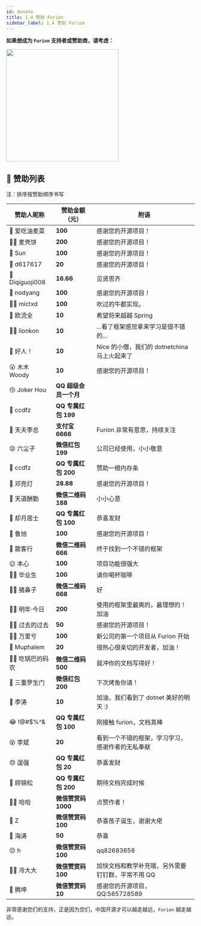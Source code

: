 ```yaml
---
id: donate
title: 1.4 赞助 Furion
sidebar_label: 1.4 赞助 Furion
---
```




<JoinGroup />

**如果想成为 `Furion` 支持者或赞助商，请考虑：**

<p>
  <img
    src="https://gitee.com/monksoul/Furion/raw/master/handbook/static/img/support.png"
    height="300"
  />
</p>

## 🍍 赞助列表

注：排序按赞助顺序书写

| 赞助人昵称      | 赞助金额（元）        | 附语                                              |
| --------------- | --------------------- | ------------------------------------------------- |
| 🤴 爱吃油麦菜   | **100**               | 感谢您的开源项目！                                |
| 👳‍♂️ 麦壳饼       | **200**               | 感谢您的开源项目！                                |
| 👨 Sun          | **100**               | 感谢您的开源项目！                                |
| 👶 d617617      | **20**                | 感谢您的开源项目！                                |
| 👦 Diqiguoji008 | **16.66**             | 见贤思齐                                          |
| 👲 nodyang      | **100**               | 感谢您的开源项目！                                |
| 👳‍♀️ mictxd       | **100**               | 吹过的牛都实现。                                  |
| 🧓 欧流全       | **10**                | 希望将来超越 Spring                               |
| 👨‍⚕️ lionkon      | **10**                | ...看了框架感觉拿来学习是很不错的...              |
| 😤 好人！       | **10**                | Nice 的小僧，我们的 dotnetchina 马上火起来了      |
| 😮 木木 Woody   | **10**                | 感谢您的开源项目！                                |
| 😚 Joker Hou    | **QQ 超级会员一个月** |                                                   |
| 🤠 ccdfz        | **QQ 专属红包 199**   |                                                   |
| 🌝 天夫李总     | **支付宝 6666**       | Furion 非常有意思，持续关注                       |
| 😝 六尘子       | **微信红包 199**      | 公司已经使用，小小敬意                            |
| 🤠 ccdfz        | **QQ 专属红包 200**   | 赞助一根内存条                                    |
| 🤑 邓亮灯       | **28.88**             | 感谢您的开源项目！                                |
| 😬 天道酬勤     | **微信二维码 188**    | 小小心意                                          |
| 🥰 却月居士     | **QQ 专属红包 100**   | 恭喜发财                                          |
| 🤩 鲁旭         | **100**               | 感谢您的开源项目！                                |
| 😬 散客行       | **微信二维码 666**    | 终于找到一个不错的框架                            |
| 😌 本心         | **100**               | 项目功能很强大                                    |
| 🙆‍♂️ 毕业生       | **100**               | 请你喝杯咖啡                                      |
| 🦹‍♀️ 猪鼻子       | **微信二维码 668**    | 好                                                |
| 🧟‍♂️ 明年·今日    | **200**               | 使用的框架里最爽的，最理想的！加油                |
| 👨‍🎓 过去的过去   | **50**                | 感谢您的开源项目！                                |
| 👨‍🔧 万里兮       | **100**               | 新公司的第一个项目从 Furion 开始                  |
| 👴 Muphalem     | **20**                | 很热心很亲切的开发者，加油！                      |
| 💂‍♂️ 吃锅巴的码农 | **微信二维码 500**    | 就冲你的文档写得好！                              |
| 🤴 三重罗生门   | **微信红包 200**      | 下次烤鱼你请！                                    |
| 🤵 李涛         | **10**                | 加油，我们看到了 dotnet 美好的明天 :)             |
| 😂 !@#$%^&      | **QQ 专属红包 100**   | 刚接触 furion，文档真棒                           |
| 😵 李斌         | **20**                | 看到一个不错的框架，学习学习，感谢作者的无私奉献  |
| 😞 逞强         | **QQ 专属红包 20**    | 恭喜发财                                          |
| 🤒 顾锦松       | **QQ 专属红包 200**   | 期待文档完成时候                                  |
| 🧟‍♀️ 哈哈         | **微信赞赏码 1000**   | 点赞作者！                                        |
| 🍍 Z            | **微信赞赏码 100**    | 恭喜孩子诞生，谢谢大佬                            |
| 🍲 海涛         | **50**                | 恭喜                                              |
| 😣 h            | **微信赞赏码 100**    | qq82683656                                        |
| 👱‍♀️ 冷大大       | **微信赞赏码 100**    | 加快文档和教学补充哦，另外需要钉钉群，平常不用 QQ |
| 👜 腾坤         | **微信赞赏码 10**     | 感谢您的开源项目，QQ:565728589                    |

非常感谢您们的支持，正是因为您们，中国开源才可以越走越远，`Furion` 越走越远。
